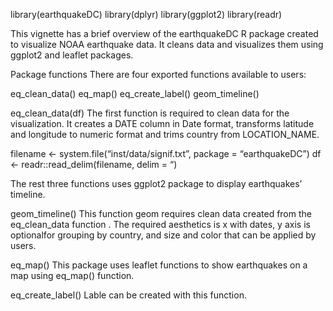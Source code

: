 library(earthquakeDC)
library(dplyr)
library(ggplot2)
library(readr)

This vignette has a brief overview of the earthquakeDC R package created to visualize NOAA earthquake data. It cleans data and visualizes them using ggplot2 and leaflet packages.

Package functions
There are four exported functions available to users:

eq_clean_data()
eq_map()
eq_create_label()
geom_timeline()


eq_clean_data(df)
The first function is required to clean data for the visualization. It creates a DATE column in Date format, transforms latitude and longitude to numeric format and trims country from LOCATION_NAME.

filename <- system.file("inst/data/signif.txt", package = "earthquakeDC")
df <- readr::read_delim(filename, delim = "\t")


The rest three functions uses ggplot2 package to display earthquakes' timeline. 

geom_timeline()
This function geom requires clean data created from the eq_clean_data function . The required aesthetics is x with dates,  y axis is optionalfor grouping by country, and size and color that can be applied by users.

eq_map()
This package uses leaflet functions to show earthquakes on a map using eq_map() function. 

eq_create_label()
Lable can be created with this function.